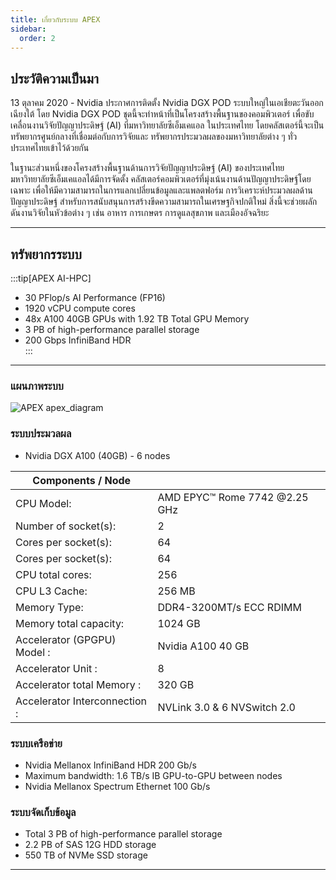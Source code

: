```yaml
---
title: เกี่ยวกับระบบ APEX
sidebar:
  order: 2
---
```



## ประวัติความเป็นมา

13 ตุลาคม 2020 - Nvidia ประกาศการติดตั้ง Nvidia DGX POD ระบบใหญ่ในเอเชียตะวันออกเฉียงใต้
โดย Nvidia DGX POD ชุดนี้จะทำหน้าที่เป็นโครงสร้างพื้นฐานของคอมพิวเตอร์ เพื่อขับเคลื่อนงานวิจัยปัญญาประดิษฐ์ (AI)
ที่มหาวิทยาลัยซีเอ็มเคแอล ในประเทศไทย โดยคลัสเตอร์นี้จะเป็นทรัพยากรศูนย์กลางที่เชื่อมต่อกับการวิจัยและ
ทรัพยากรประมวลผลของมหาวิทยาลัยต่าง ๆ ทั่วประเทศไทยเข้าไว้ด้วยกัน

ในฐานะส่วนหนึ่งของโครงสร้างพื้นฐานด้านการวิจัยปัญญาประดิษฐ์ (AI) ของประเทศไทย มหาวิทยาลัยซีเอ็มเคแอลได้มีการจัดตั้ง
คลัสเตอร์คอมพิวเตอร์ที่มุ่งเน้นงานด้านปัญญาประดิษฐ์โดยเฉพาะ เพื่อให้มีความสามารถในการแลกเปลี่ยนข้อมูลและแพลตฟอร์ม
การวิเคราะห์ประมวลผลด้านปัญญาประดิษฐ์ สำหรับการสนับสนุนการสร้างขีดความสามารถในเศรษฐกิจปกติใหม่ สิ่งนี้จะช่วยผลักดันงานวิจัยในหัวข้อต่าง ๆ
เช่น อาหาร การเกษตร การดูแลสุขภาพ และเมืองอัจฉริยะ

---

## ทรัพยากรระบบ

:::tip[APEX AI-HPC]

- 30 PFlop/s AI Performance (FP16) <br />
- 1920 vCPU compute cores <br />
- 48x A100 40GB GPUs with 1.92 TB Total GPU Memory <br />
- 3 PB of high-performance parallel storage <br />
- 200 Gbps InfiniBand HDR <br />
  :::

---

### แผนภาพระบบ

![APEX apex_diagram](../../../../assets/images/apex_diagram.jpg)

### ระบบประมวลผล

- Nvidia DGX A100 (40GB) - 6 nodes

| Components / Node             |                               |
| ----------------------------- | ----------------------------- |
| CPU Model:                    | AMD EPYC™ Rome 7742 @2.25 GHz |
| Number of socket(s):          | 2                             |
| Cores per socket(s):          | 64                            |
| Cores per socket(s):          | 64                            |
| CPU total cores:              | 256                           |
| CPU L3 Cache:                 | 256 MB                        |
| Memory Type:                  | DDR4-3200MT/s ECC RDIMM       |
| Memory total capacity:        | 1024 GB                       |
| Accelerator (GPGPU) Model :   | Nvidia A100 40 GB             |
| Accelerator Unit :            | 8                             |
| Accelerator total Memory :    | 320 GB                        |
| Accelerator Interconnection : | NVLink 3.0 & 6 NVSwitch 2.0   |

### ระบบเครือข่าย

- Nvidia Mellanox InfiniBand HDR 200 Gb/s
- Maximum bandwidth: 1.6 TB/s IB GPU-to-GPU between nodes
- Nvidia Mellanox Spectrum Ethernet 100 Gb/s

### ระบบจัดเก็บข้อมูล

- Total 3 PB of high-performance parallel storage
- 2.2 PB of SAS 12G HDD storage
- 550 TB of NVMe SSD storage

---
